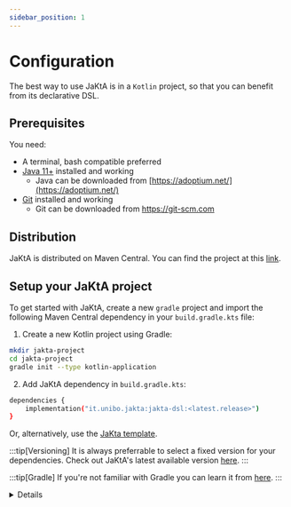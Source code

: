 ```yaml
---
sidebar_position: 1
---
```



# Configuration

The best way to use JaKtA is in a `Kotlin` project, so that you can benefit from its declarative DSL.

## Prerequisites

You need:
* A terminal, bash compatible preferred
* [Java 11+](https://adoptium.net/) installed and working
    - Java can be downloaded from [https://adoptium.net/](https://adoptium.net/)
* [Git](https://git-scm.com) installed and working
    - Git can be downloaded from https://git-scm.com

## Distribution 

JaKtA is distributed on Maven Central.
You can find the project at this [link](https://central.sonatype.com/namespace/it.unibo.jakta).

## Setup your JaKtA project

To get started with JaKtA, create a new `gradle` project 
and import the following Maven Central dependency in your `build.gradle.kts` file:

1. Create a new Kotlin project using Gradle:
```bash
mkdir jakta-project
cd jakta-project
gradle init --type kotlin-application
```
2. Add JaKtA dependency in `build.gradle.kts`:
```bash
dependencies {
    implementation("it.unibo.jakta:jakta-dsl:<latest.release>")
}
```

Or, alternatively, use the [JaKta template](https://github.com/jakta-bdi/template-for-JaKtA-project).

:::tip[Versioning]
It is always preferrable to select a fixed version for your dependencies. Check out JaKtA's latest available version [here](https://central.sonatype.com/artifact/it.unibo.jakta/jakta).
:::

:::tip[Gradle]
If you're not familiar with Gradle you can learn it from [here](https://docs.gradle.org/current/userguide/getting_started_eng.html).
:::

<details>

    <summary> 
    Gradle will import JaKtA as a dependency from **Maven Central**, make sure your repository configuration is including it.
    </summary>

    To setup Maven Central copy this in your `build.gralde.kts` file:
    ```
    repositories {
        mavenCentral()
    }
    ```
</details>


